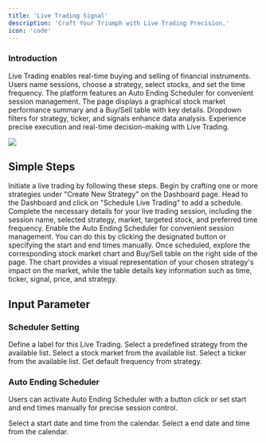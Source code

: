 ```yaml
---
title: 'Live Trading Signal'
description: 'Craft Your Triumph with Live Trading Precision.'
icon: 'code'
---
```


###  Introduction
Live Trading enables real-time buying and selling of financial instruments. Users name sessions, choose a strategy, select stocks, and set the time frequency. The platform features an Auto Ending Scheduler for convenient session management. The page displays a graphical stock market performance summary and a Buy/Sell table with key details. Dropdown filters for strategy, ticker, and signals enhance data analysis. Experience precise execution and real-time decision-making with Live Trading.

<Frame className="mx-auto">
    <img style={{height: "400px"}} src="/images/LiveTrading.png" /> 
</Frame>

## Simple Steps
Initiate a live trading by following these steps.
<Steps>
  <Step title="Create a New Strategy">
    Begin by crafting one or more strategies under "Create New Strategy" on the Dashboard page.
  </Step>
  <Step title="Initiate Live Trading Schedule">
    Head to the Dashboard and click on "Schedule Live Trading" to add a schedule.
  </Step>
  <Step title="Configure Schedule Details">
    Complete the necessary details for your live trading session, including the session name, selected strategy, market, targeted stock, and preferred time frequency.
  </Step>
   <Step title="Activate Auto Ending Scheduler">
    Enable the Auto Ending Scheduler for convenient session management. You can do this by clicking the designated button or specifying the start and end times manually.
  </Step>
  <Step title="Explore Live Trading Performance">
    Once scheduled, explore the corresponding stock market chart and Buy/Sell table on the right side of the page. The chart provides a visual representation of your chosen strategy's impact on the market, while the table details key information such as time, ticker, signal, price, and strategy.
  </Step>
</Steps>



## Input Parameter 
### Scheduler Setting
<ResponseField name="Name" required>
Define a label for this Live Trading.
</ResponseField>

<ResponseField name="Strategy" required>
Select a predefined strategy from the available list.
</ResponseField>

<ResponseField name="Market" required>
Select a stock market from the available list.
</ResponseField>

<ResponseField name="Ticker" required>
Select a ticker from the available list.
</ResponseField>

<ResponseField name="Frequency" >
Get default frequency from strategy.
</ResponseField>

### Auto Ending Scheduler
Users can activate Auto Ending Scheduler with a button click or set start and end times manually for precise session control.

<ResponseField name="Start" required>
Select a start date and time from the calendar.
</ResponseField>

<ResponseField name="End" required>
Select a end date and time from the calendar.
</ResponseField>